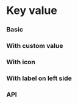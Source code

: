

# Key value

<Tags />


### Basic

<KeyValuePlayground height="16rem" />

### With custom value

<KeyValueWithCustomValuePlayground />

### With icon

<KeyValueWithIconPlayground />

### With label on left side

<KeyValueWithLabelLeftPlayground />

### API

<PropsApi />
